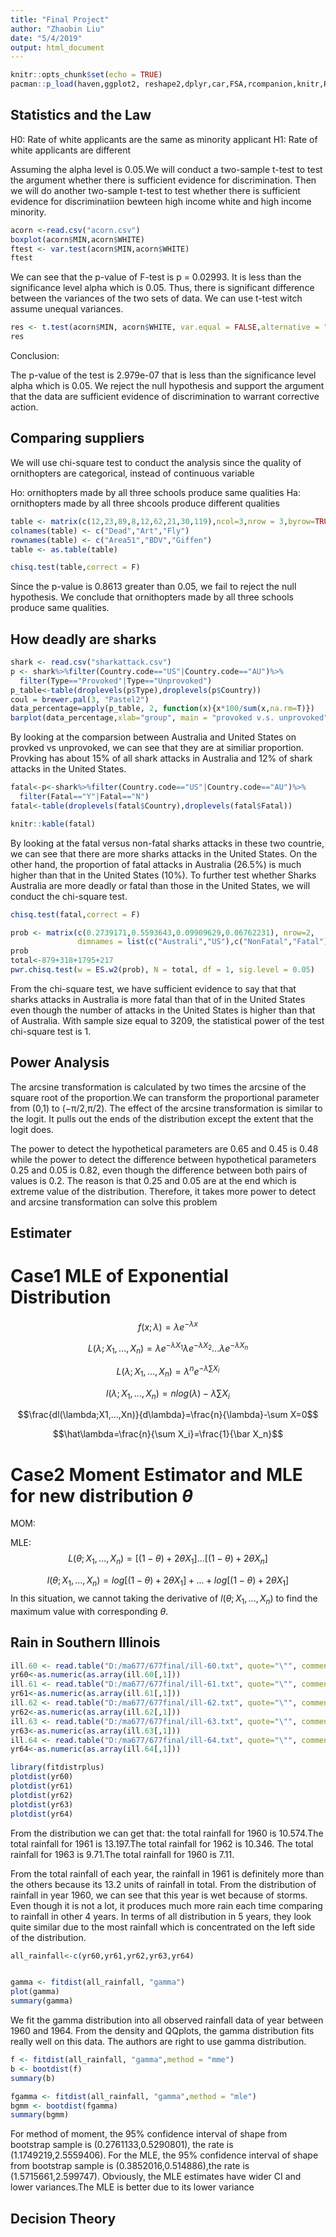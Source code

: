 ```yaml
---
title: "Final Project"
author: "Zhaobin Liu"
date: "5/4/2019"
output: html_document
---
```


```r
knitr::opts_chunk$set(echo = TRUE)
pacman::p_load(haven,ggplot2, reshape2,dplyr,car,FSA,rcompanion,knitr,RColorBrewer,pwr)
```

## Statistics and the Law

H0: Rate of white applicants are the same as minority applicant
H1: Rate of white applicants are different

Assuming the alpha level is 0.05.We will conduct a two-sample t-test to test the argument whether there is sufficient evidence for discrimination. Then we will do another two-sample t-test to test whether there is sufficient evidence for discriminatiion bewteen high income white and high income minority.


```r
acorn <-read.csv("acorn.csv")
boxplot(acorn$MIN,acorn$WHITE)
ftest <- var.test(acorn$MIN,acorn$WHITE)
ftest
```

We can see that the p-value of F-test is p = 0.02993. It is less than the significance level alpha which is 0.05. Thus, there is significant difference between the variances of the two sets of data. We can use t-test witch assume unequal variances.


```r
res <- t.test(acorn$MIN, acorn$WHITE, var.equal = FALSE,alternative = "greater")
res
```

Conclusion:

The p-value of the test is 2.979e-07 that is less than the significance level alpha which is 0.05. We reject the null hypothesis and support the argument that the data are sufficient evidence of discrimination to warrant corrective action.


## Comparing suppliers

We will use chi-square test to conduct the analysis since the quality of ornithopters are categorical, instead of continuous variable

Ho: ornithopters made by all three schools produce same qualities
Ha: ornithopters made by all three shcools produce different qualities

```r
table <- matrix(c(12,23,89,8,12,62,21,30,119),ncol=3,nrow = 3,byrow=TRUE)
colnames(table) <- c("Dead","Art","Fly")
rownames(table) <- c("Area51","BDV","Giffen")
table <- as.table(table)

chisq.test(table,correct = F)
```

Since the p-value is 0.8613 greater than 0.05, we fail to reject the null hypothesis. We conclude that ornithopters made by all three schools produce same qualities.


## How deadly are sharks

```r
shark <- read.csv("sharkattack.csv")
p <- shark%>%filter(Country.code=="US"|Country.code=="AU")%>%
  filter(Type=="Provoked"|Type=="Unprovoked")
p_table<-table(droplevels(p$Type),droplevels(p$Country))
coul = brewer.pal(3, "Pastel2") 
data_percentage=apply(p_table, 2, function(x){x*100/sum(x,na.rm=T)})
barplot(data_percentage,xlab="group", main = "provoked v.s. unprovoked")
```

By looking at the comparsion between Australia and United States on provked vs unprovoked, we can see that they are at similiar proportion. Provking has about 15% of all shark attacks in Australia and 12% of shark attacks in the United States.




```r
fatal<-p<-shark%>%filter(Country.code=="US"|Country.code=="AU")%>%
  filter(Fatal=="Y"|Fatal=="N")
fatal<-table(droplevels(fatal$Country),droplevels(fatal$Fatal))

knitr::kable(fatal)

```




By looking at the fatal versus non-fatal sharks attacks in these two countrie, we can see that there are more sharks attacks in the United States. On the other hand, the proportion of fatal attacks in Australia (26.5%) is much higher than that in the United States (10%). To further test whether Sharks Australia are more deadly or fatal than those in the United States, we will conduct the chi-square test.

```r

chisq.test(fatal,correct = F)

prob <- matrix(c(0.2739171,0.5593643,0.09909629,0.06762231), nrow=2, 
               dimnames = list(c("Australi","US"),c("NonFatal","Fatal")))
prob
total<-879+318+1795+217
pwr.chisq.test(w = ES.w2(prob), N = total, df = 1, sig.level = 0.05)
```

From the chi-square test, we have sufficient evidence to say that that sharks attacks in Australia is more fatal than that of in the United States even though the number of attacks in the United States is higher than that of Australia. With sample size equal to 3209, the statistical power of the test chi-square test is 1.

## Power Analysis 

The arcsine transformation is calculated by two times the arcsine of the square root of the proportion.We can transform the proportional parameter from (0,1) to (−π/2,π/2). The effect of the arcsine transformation is similar to the logit. It pulls out the ends of the distribution except the extent that the logit does.

The power to detect the hypothetical parameters are 0.65 and 0.45 is 0.48 while the power to detect the difference between hypothetical parameters 0.25 and 0.05 is 0.82, even though the difference between both pairs of values is 0.2. The reason is that 0.25 and 0.05 are at the end which is extreme value of the distribution. Therefore, it takes more power to detect and arcsine transformation can solve this problem

## Estimater


# Case1 MLE of Exponential Distribution

$$f(x;\lambda)=\lambda e^{-\lambda x}$$

$$L(\lambda;X_1,...,X_n)=\lambda e^{-\lambda X_1}\lambda e^{-\lambda X_2}...\lambda e^{-\lambda X_n}$$

$$L(\lambda;X_1,...,X_n)=\lambda^ne^{-\lambda\sum X_i}$$

$$l(\lambda;X_1,...,X_n)=nlog(\lambda)-\lambda \sum X_i$$

$$\frac{dl(\lambda;X1,...,Xn)}{d\lambda}=\frac{n}{\lambda}-\sum X=0$$

$$\hat\lambda=\frac{n}{\sum X_i}=\frac{1}{\bar X_n}$$



# Case2 Moment Estimator and MLE for new distribution $\theta$
MOM:

\begin{align}
E[X]\ & =\ \int^1_0 x((1-\theta)\ +\ 2\theta x)dx \notag \\ 
& =\ (1-\theta)\int^1_0 xdx +\ \int^1_0 2\theta x^2 dx \notag \\ 
& =\ (1-\theta)\frac{1}{2}x^2\arrowvert^1_0\ +\ 2\theta \frac{1}{3}x^3\arrowvert^1_0\ \notag \\ 
& =\ \frac{1}{2} -\ \frac{1}{2}\theta\ +\ \frac{2}{3}\theta \notag \\
& =\ \frac{1}{6}\theta+\frac{1}{2} \notag
\end{align}




MLE:
$$L(\theta;X_1,...,X_n)=[(1-\theta)+2\theta X_1]...[(1-\theta)+2\theta X_n]$$

$$l(\theta;X_1,...,X_n)=log[(1-\theta)+2\theta X_1]+...+log[(1-\theta)+2\theta X_1]$$
In this situation, we cannot taking the derivative of $l(\theta;X_1,...,X_n)$ to find the maximum value with corresponding $\theta$.




## Rain in Southern Illinois
```r
ill.60 <- read.table("D:/ma677/677final/ill-60.txt", quote="\"", comment.char="")
yr60<-as.numeric(as.array(ill.60[,1]))
ill.61 <- read.table("D:/ma677/677final/ill-61.txt", quote="\"", comment.char="")
yr61<-as.numeric(as.array(ill.61[,1]))
ill.62 <- read.table("D:/ma677/677final/ill-62.txt", quote="\"", comment.char="")
yr62<-as.numeric(as.array(ill.62[,1]))
ill.63 <- read.table("D:/ma677/677final/ill-63.txt", quote="\"", comment.char="")
yr63<-as.numeric(as.array(ill.63[,1]))
ill.64 <- read.table("D:/ma677/677final/ill-64.txt", quote="\"", comment.char="")
yr64<-as.numeric(as.array(ill.64[,1]))
```


```r
library(fitdistrplus)
plotdist(yr60)
plotdist(yr61)
plotdist(yr62)
plotdist(yr63)
plotdist(yr64)

```


From the distribution we can get that: the total rainfall for 1960 is 10.574.The total rainfall for 1961 is 13.197.The total rainfall for 1962 is 10.346. The total rainfall for 1963 is 9.71.The total rainfall for 1960 is 7.11. 

From the total rainfall of each year, the rainfall in 1961 is definitely more than the others because its 13.2 units of rainfall in total. From the distribution of rainfall in year 1960, we can see that this year is wet because of storms. Even though it is not a lot, it produces much more rain each time comparing to rainfall in other 4 years. In terms of all distribution in 5 years, they look quite similar due to the most rainfall which is concentrated on the left side of the distribution.

```r
all_rainfall<-c(yr60,yr61,yr62,yr63,yr64)


gamma <- fitdist(all_rainfall, "gamma")
plot(gamma)
summary(gamma)

```


We fit the gamma distribution into all observed rainfall data of year between 1960 and 1964. From the density and QQplots, the gamma distribution fits really well on this data. The authors are right to use gamma distribution.

```r

f <- fitdist(all_rainfall, "gamma",method = "mme")
b <- bootdist(f)
summary(b)

fgamma <- fitdist(all_rainfall, "gamma",method = "mle")
bgmm <- bootdist(fgamma)
summary(bgmm)

```

For method of moment, the 95% confidence interval of shape from bootstrap sample is (0.2761133,0.5290801), the rate is (1.1749219,2.5559406). For the MLE, the 95% confidence interval of shape from bootstrap sample is (0.3852016,0.514886),the rate is (1.5715661,2.599747). Obviously, the MLE estimates have wider CI and lower variances.The MLE is better due to its lower variance



## Decision Theory






